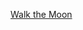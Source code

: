 <noinclude>{{noteTA
|G1=Music
|G2=Show
|G3=IT
|1=zh-hans:不同肤色;zh-hk:不同膚色;zh-mo:不同膚色;zh-tw:世界一家親;
|2=zh-hans:左右手;zh-hk:左右手;zh-mo:左右手;zh-tw:麻吉;
|3=zh-hans:闭上嘴跳舞吧;zh-hk:閉上嘴跳舞吧;zh-mo:閉上嘴跳舞吧;zh-tw:就閉嘴跳舞吧;
|4=zh-hans:身体律动;zh-hk:身體律動;zh-mo:身體律動;zh-tw:麻吉;
|5=zh-hans:来我怀抱;zh-hk:來我懷抱;zh-mo:來我懷抱;zh-tw:給我抱抱;
|6=zh-hans:水行者;zh-hk:水行者;zh-mo:水行者;zh-tw:如魚得水;
}}

</noinclude>{{Navbox musical artist
| name       = Walk the Moon
| title      = [[月球漫步乐队]] (Walk the Moon)
| state = {{{state|autocollapse}}}
| bodyclass  = hlist
| background = group_or_band

| above = 
* '''尼古拉斯·帕特里卡'''
* '''凯文·雷'''
* '''肖恩·沃戈曼'''
* '''伊莱·麦曼'''<br/>'''Nicholas Petricca'''
* '''Kevin Ray'''
* '''Sean Waugaman'''
* '''Eli Maiman'''

| group1 = [[录音室专辑]]
| list1  = 
* 我要！我要！（''{{lang|en|i want! i want!}}''）
* {{tsl|en|Walk the Moon (album)|月球漫步 (专辑)|月球漫步}}
* {{tsl|en|Talking Is Hard|开口好难}}
* {{tsl|en|What If Nothing|}}

| group2 = [[迷你專輯]]
| list2  = 
* 颂歌 EP（''{{lang|en|The Anthem EP}}''）
* 另一面：B面及其它珍品（''{{lang|en|The Other Side: B-Sides and Other Rarities}}''）
* {{tsl|en|Anna Sun#Track listing|安娜·孙 EP|安娜·孙 EP}}
* {{tsl|en|Tightrope EP|紧钢丝 EP|紧钢丝 EP}}

| group3 = [[单曲]]
| list3  = 
* {{tsl|en|Anna Sun|安娜·孙|安娜·孙}}
* {{tsl|en|Tightrope (Walk the Moon song)|紧钢丝 (月球漫步乐队歌曲)|紧钢丝}}
* [[就闭嘴跳舞吧！ (月球漫步乐队歌曲)|闭上嘴跳舞吧！]]
* {{tsl|en|Different Colors|不同肤色 (月球漫步乐队歌曲)|不同肤色}}
* {{tsl|en|Work This Body|身体律动}}

| group4 = 相关条目
| list4  =
* {{tsl|en|Walk the Moon discography||作品}}
* [[RCA唱片|RCA 唱片]]

| below = 
}}<noinclude>
{{collapsible option}}

[[Category:United States rock music group navigational boxes|Walk the Moon]]

</noinclude>